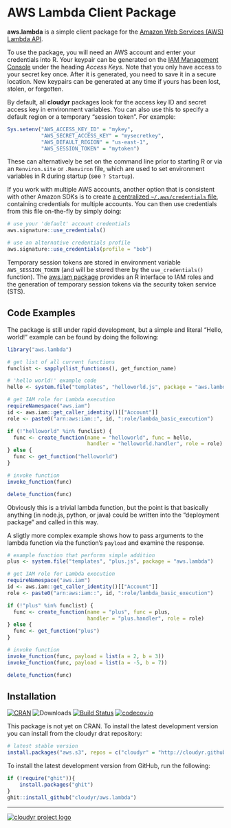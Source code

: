# AWS Lambda Client Package

**aws.lambda** is a simple client package for the [Amazon Web Services (AWS) Lambda API](https://aws.amazon.com/lambda/).

To use the package, you will need an AWS account and enter your credentials into R. Your keypair can be generated on the [IAM Management Console](https://aws.amazon.com/) under the heading *Access Keys*. Note that you only have access to your secret key once. After it is generated, you need to save it in a secure location. New keypairs can be generated at any time if yours has been lost, stolen, or forgotten. 

By default, all **cloudyr** packages look for the access key ID and secret access key in environment variables. You can also use this to specify a default region or a temporary "session token". For example:

```R
Sys.setenv("AWS_ACCESS_KEY_ID" = "mykey",
           "AWS_SECRET_ACCESS_KEY" = "mysecretkey",
           "AWS_DEFAULT_REGION" = "us-east-1",
           "AWS_SESSION_TOKEN" = "mytoken")
```

These can alternatively be set on the command line prior to starting R or via an `Renviron.site` or `.Renviron` file, which are used to set environment variables in R during startup (see `? Startup`).

If you work with multiple AWS accounts, another option that is consistent with other Amazon SDKs is to create [a centralized `~/.aws/credentials` file](https://blogs.aws.amazon.com/security/post/Tx3D6U6WSFGOK2H/A-New-and-Standardized-Way-to-Manage-Credentials-in-the-AWS-SDKs), containing credentials for multiple accounts. You can then use credentials from this file on-the-fly by simply doing:

```R
# use your 'default' account credentials
aws.signature::use_credentials()

# use an alternative credentials profile
aws.signature::use_credentials(profile = "bob")
```

Temporary session tokens are stored in environment variable `AWS_SESSION_TOKEN` (and will be stored there by the `use_credentials()` function). The [aws.iam package](https://github.com/cloudyr/aws.iam/) provides an R interface to IAM roles and the generation of temporary session tokens via the security token service (STS).



## Code Examples

The package is still under rapid development, but a simple and literal "Hello, world!" example can be found by doing the following:

```r
library("aws.lambda")

# get list of all current functions
funclist <- sapply(list_functions(), get_function_name)

# 'hello world!' example code
hello <- system.file("templates", "helloworld.js", package = "aws.lambda")

# get IAM role for Lambda execution
requireNamespace("aws.iam")
id <- aws.iam::get_caller_identity()[["Account"]]
role <- paste0("arn:aws:iam::", id, ":role/lambda_basic_execution")

if (!"helloworld" %in% funclist) {
  func <- create_function(name = "helloworld", func = hello, 
                          handler = "helloworld.handler", role = role)
} else {
  func <- get_function("helloworld")
}

# invoke function
invoke_function(func)
```

```r
delete_function(func)
```

Obviously this is a trivial lambda function, but the point is that basically anything (in node.js, python, or java) could be written into the "deployment package" and called in this way.

A sligtly more complex example shows how to pass arguments to the lambda function via the function's `payload` and examine the response.

```r
# example function that performs simple addition
plus <- system.file("templates", "plus.js", package = "aws.lambda")

# get IAM role for Lambda execution
requireNamespace("aws.iam")
id <- aws.iam::get_caller_identity()[["Account"]]
role <- paste0("arn:aws:iam::", id, ":role/lambda_basic_execution")

if (!"plus" %in% funclist) {
  func <- create_function(name = "plus", func = plus, 
                          handler = "plus.handler", role = role)
} else {
  func <- get_function("plus")
}

# invoke function
invoke_function(func, payload = list(a = 2, b = 3))
invoke_function(func, payload = list(a = -5, b = 7))
```


```r
delete_function(func)
```

## Installation

[![CRAN](http://www.r-pkg.org/badges/version/aws.lambda)](http://cran.r-project.org/package=aws.lambda)
![Downloads](https://cranlogs.r-pkg.org/badges/aws.lambda)
[![Build Status](https://travis-ci.org/cloudyr/aws.lambda.png?branch=master)](https://travis-ci.org/cloudyr/aws.lambda) 
[![codecov.io](http://codecov.io/github/cloudyr/aws.lambda/coverage.svg?branch=master)](http://codecov.io/github/cloudyr/aws.lambda?branch=master)

This package is not yet on CRAN. To install the latest development version you can install from the cloudyr drat repository:

```R
# latest stable version
install.packages("aws.s3", repos = c("cloudyr" = "http://cloudyr.github.io/drat"))
```

To install the latest development version from GitHub, run the following:

```R
if (!require("ghit")){
    install.packages("ghit")
}
ghit::install_github("cloudyr/aws.lambda")
```


---
[![cloudyr project logo](http://i.imgur.com/JHS98Y7.png)](https://github.com/cloudyr)
